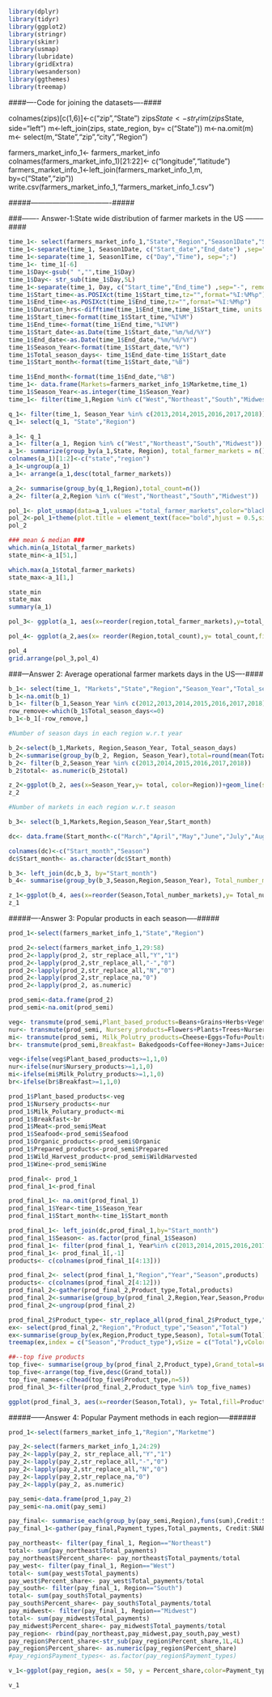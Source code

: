 ```{r}
library(dplyr)
library(tidyr)
library(ggplot2)
library(stringr)
library(skimr)
library(usmap)
library(lubridate)
library(gridExtra)
library(wesanderson)
library(ggthemes)
library(treemap)
```

####----Code for joining the datasets----####

colnames(zips)[c(1,6)]<-c("zip","State")
zips$State<-str_trim(zips$State, side="left")
m<-left_join(zips, state_region, by= c("State"))
m<-na.omit(m)
m<- select(m,"State","zip","city","Region")

farmers_market_info_1<- farmers_market_info
colnames(farmers_market_info_1)[21:22]<- c("longitude","latitude")
farmers_market_info_1<-left_join(farmers_market_info_1,m, by=c("State","zip"))
write.csv(farmers_market_info_1,"farmers_market_info_1.csv")

#####----------------------------------#####

###------- Answer-1:State wide distribution of farmer markets in the US --------####

```{r}
time_1<- select(farmers_market_info_1,"State","Region","Season1Date","Season1Time")
time_1<-separate(time_1, Season1Date, c("Start_date","End_date") ,sep="to", remove = TRUE)
time_1<-separate(time_1, Season1Time, c("Day","Time"), sep=";")
time_1<- time_1[-6]
time_1$Day<-gsub(" ","",time_1$Day)
time_1$Day<- str_sub(time_1$Day,5L)
time_1<-separate(time_1, Day, c("Start_time","End_time") ,sep="-", remove = TRUE)
time_1$Start_time<-as.POSIXct(time_1$Start_time,tz="",format="%I:%M%p")
time_1$End_time<-as.POSIXct(time_1$End_time,tz="",format="%I:%M%p")
time_1$Duration_hrs<-difftime(time_1$End_time,time_1$Start_time, units = "hours")
time_1$Start_time<-format(time_1$Start_time,"%I%M")
time_1$End_time<-format(time_1$End_time,"%I%M")
time_1$Start_date<-as.Date(time_1$Start_date,"%m/%d/%Y")
time_1$End_date<-as.Date(time_1$End_date,"%m/%d/%Y")
time_1$Season_Year<-format(time_1$Start_date,"%Y")
time_1$Total_season_days<- time_1$End_date-time_1$Start_date
time_1$Start_month<-format(time_1$Start_date,"%B")

time_1$End_month<-format(time_1$End_date,"%B")
time_1<- data.frame(Markets=farmers_market_info_1$Marketme,time_1)
time_1$Season_Year<-as.integer(time_1$Season_Year)
time_1<- filter(time_1,Region %in% c("West","Northeast","South","Midwest"))
```

```{r}
q_1<- filter(time_1, Season_Year %in% c(2013,2014,2015,2016,2017,2018))
q_1<- select(q_1, "State","Region")

a_1<- q_1
a_1<- filter(a_1, Region %in% c("West","Northeast","South","Midwest"))
a_1<- summarize(group_by(a_1,State, Region), total_farmer_markets = n())
colnames(a_1)[1:2]<-c("state","region")
a_1<-ungroup(a_1)
a_1<- arrange(a_1,desc(total_farmer_markets))

a_2<- summarise(group_by(q_1,Region),total_count=n())
a_2<- filter(a_2,Region %in% c("West","Northeast","South","Midwest"))
```

```{r}
pol_1<- plot_usmap(data=a_1,values ="total_farmer_markets",color="black",labels = T,label_color = "black",size=1)+labs(title = "State-wise Number of Farmer Markets in United States (2013-2018)")+scale_fill_continuous(low="antiquewhite",high="purple3",label=scales::comma)+theme(legend.position = c(0.35,.89),legend.title = element_blank(),legend.direction = "horizontal",legend.key.height = unit(.75,"line"),legend.key.width = unit(1.5,"line"))
pol_2<-pol_1+theme(plot.title = element_text(face="bold",hjust = 0.5,size=14),panel.border = element_rect(colour = "black", fill=NA, size=1))
pol_2
```

```{r}
### mean & median ###
which.min(a_1$total_farmer_markets)
state_min<-a_1[51,]

which.max(a_1$total_farmer_markets)
state_max<-a_1[1,]

state_min
state_max
summary(a_1)
```

```{r}
pol_3<- ggplot(a_1, aes(x=reorder(region,total_farmer_markets),y=total_farmer_markets,fill=region))+geom_boxplot(width=0.5,outlier.shape = 18, outlier.color = "honeydew1",outlier.size = 6, fill = wes_palette(n=4, name="Chevalier1"))+coord_flip()+stat_summary(fun.y= "mean",fun.ymax = "max",fun.ymin = "min", size=0.5,color="red3")+theme(axis.title.x = element_blank(),axis.title.y = element_blank())+labs(title = "Distribution of Farmer Markets: Region-wise")+theme(plot.title = element_text(face="bold",hjust = 0.5,size=15),panel.border = element_rect(colour = "black", fill=NA, size=1.5))+theme(panel.grid = element_blank(),panel.background = element_rect(fill = "grey60"))+theme(legend.position = "none",axis.text.y = element_text(face="bold",size = 12))
```

```{r}
pol_4<- ggplot(a_2,aes(x= reorder(Region,total_count),y= total_count,fill=Region))+geom_bar(stat="identity", fill="mistyrose1",width=0.7)+coord_flip()+theme(axis.title.x=element_blank(),axis.title.y = element_blank())+labs(title = "Total Farmer Markets:Region-wise ")+theme(plot.title = element_text(face="bold",hjust = 0.5,size=15),panel.border = element_rect(colour = "black", fill=NA, size=1.5))+theme(panel.grid = element_blank(),panel.background = element_rect(fill="grey27"))+theme(legend.position = "none",axis.text.y = element_text(face="bold",size = 12))

pol_4
grid.arrange(pol_3,pol_4)
```

###---Answer 2: Average operational farmer markets days in the US----####

```{r}
b_1<- select(time_1, "Markets","State","Region","Season_Year","Total_season_days","Duration_hrs","Start_month","End_month")
b_1<-na.omit(b_1)
b_1<- filter(b_1,Season_Year %in% c(2012,2013,2014,2015,2016,2017,2018))
row_remove<-which(b_1$Total_season_days<=0)
b_1<-b_1[-row_remove,]
```

```{r}
#Number of season days in each region w.r.t year

b_2<-select(b_1,Markets, Region,Season_Year, Total_season_days)
b_2<-summarise(group_by(b_2, Region, Season_Year),total=round(mean(Total_season_days)))
b_2<- filter(b_2,Season_Year %in% c(2013,2014,2015,2016,2017,2018))
b_2$total<- as.numeric(b_2$total)

z_2<-ggplot(b_2, aes(x=Season_Year,y= total, color=Region))+geom_line(size=2)+geom_point(size=3,color="darkgreen")+labs(x="Year",y="Average Operating Days",title = "Average Days of Operation of Farmer Markets each year:Region-wise")+scale_x_continuous(breaks = c(2013,2014,2015,2016,2017,2018))+theme(legend.position = c(.9,.35),legend.title = element_blank(),legend.direction = "vertical",legend.key.height = unit(.75,"line"),legend.key.width = unit(1.5,"line"))+theme(panel.grid.minor= element_blank(),panel.grid.major.x = element_blank(),panel.background = element_rect(fill="grey90"),plot.title = element_text(face="bold",hjust = 0.5,size=15),panel.border = element_rect(colour = "black", fill=NA, size=1.5),axis.text = element_text(face="bold",size = 8),axis.title = element_text(face="bold",size = 12))+scale_color_manual(values=wes_palette(n=4,name="GrandBudapest1"))
z_2
```

```{r}
#Number of markets in each region w.r.t season

b_3<- select(b_1,Markets,Region,Season_Year,Start_month)

dc<- data.frame(Start_month<-c("March","April","May","June","July","August","September","October","November","December","January","February"), Season<-c("Spring","Spring","Spring","Summer","Summer","Summer","Fall","Fall","Fall","Winter","Winter","Winter"))

colnames(dc)<-c("Start_month","Season")
dc$Start_month<- as.character(dc$Start_month)

b_3<- left_join(dc,b_3, by="Start_month")
b_4<- summarise(group_by(b_3,Season,Region,Season_Year), Total_number_markets= n())

z_1<-ggplot(b_4, aes(x=reorder(Season,Total_number_markets),y= Total_number_markets,fill=Season))+coord_flip()+geom_bar(stat="identity", position = "dodge")+labs(x="Seasons",y="Number of farmer markets",title="Number of Farmer Markets by Season:Region-wise")+facet_wrap(~Region, scales = "fixed")+theme(legend.position = "top",legend.box = "horizontal")+theme(plot.title = element_text(face="bold",hjust = 0.5,size=15),strip.background = element_rect(colour="black", fill=c("honeydew4"),size=1.5, linetype="solid"), strip.text = element_text(face="italic",size = 12,colour = "honeydew1"),panel.border = element_rect(colour = "black", fill=NA, size=1.5),panel.background = element_rect(fill="grey90"),panel.grid.minor.x =element_blank() ,panel.grid.major.y = element_blank(),legend.key.height = unit(.75,"line"),legend.key.width = unit(1,"line"),axis.title = element_text(face="bold",size = 12),axis.text =element_text(face="bold",size = 10))+scale_fill_manual(values=wes_palette(n=4,name="GrandBudapest1"))
z_1

```

#####----Answer 3: Popular products in each season-----#####

```{r}
prod_1<-select(farmers_market_info_1,"State","Region")

prod_2<-select(farmers_market_info_1,29:58)
prod_2<-lapply(prod_2, str_replace_all,"Y","1")
prod_2<-lapply(prod_2,str_replace_all,"-","0")
prod_2<-lapply(prod_2,str_replace_all,"N","0")
prod_2<-lapply(prod_2,str_replace_na,"0")
prod_2<-lapply(prod_2, as.numeric)

prod_semi<-data.frame(prod_2)
prod_semi<-na.omit(prod_semi)

veg<- transmute(prod_semi,Plant_based_products=Beans+Grains+Herbs+Vegetables+Mushrooms)
nur<- transmute(prod_semi, Nursery_products=Flowers+Plants+Trees+Nursery)
mi<- transmute(prod_semi, Milk_Polutry_products=Cheese+Eggs+Tofu+Poultry)
br<- transmute(prod_semi,Breakfast= Bakedgoods+Coffee+Honey+Jams+Juices+Maple+Nuts)

veg<-ifelse(veg$Plant_based_products>=1,1,0)
nur<-ifelse(nur$Nursery_products>=1,1,0)
mi<-ifelse(mi$Milk_Polutry_products>=1,1,0)
br<-ifelse(br$Breakfast>=1,1,0)

prod_1$Plant_based_products<-veg
prod_1$Nursery_products<-nur
prod_1$Milk_Polutary_product<-mi
prod_1$Breakfast<-br
prod_1$Meat<-prod_semi$Meat
prod_1$Seafood<-prod_semi$Seafood
prod_1$Organic_products<-prod_semi$Organic
prod_1$Prepared_products<-prod_semi$Prepared
prod_1$Wild_Harvest_product<-prod_semi$WildHarvested
prod_1$Wine<-prod_semi$Wine

prod_final<- prod_1
prod_final_1<-prod_final

prod_final_1<- na.omit(prod_final_1)
prod_final_1$Year<-time_1$Season_Year
prod_final_1$Start_month<-time_1$Start_month

prod_final_1<- left_join(dc,prod_final_1,by="Start_month")
prod_final_1$Season<- as.factor(prod_final_1$Season)
prod_final_1<- filter(prod_final_1, Year%in% c(2013,2014,2015,2016,2017,2018))
prod_final_1<- prod_final_1[,-1]
products<- c(colnames(prod_final_1[4:13]))
```

```{r}
prod_final_2<- select(prod_final_1,"Region","Year","Season",products)
products<- c(colnames(prod_final_2[4:12]))
prod_final_2<-gather(prod_final_2,Product_type,Total,products)  
prod_final_2<-summarise(group_by(prod_final_2,Region,Year,Season,Product_type), Total=sum(Total))
prod_final_2<-ungroup(prod_final_2)
```

```{r}
prod_final_2$Product_type<- str_replace_all(prod_final_2$Product_type,"_"," ")
ex<- select(prod_final_2,"Region","Product_type","Season","Total")
ex<-summarise(group_by(ex,Region,Product_type,Season), Total=sum(Total))
treemap(ex,index = c("Season","Product_type"),vSize = c("Total"),vColor = c("Product_type"),type="categorical",algorithm = "pivotSize",sortID="-size",range=c(-20,200),palette=c("#fdae61", "#fee08b", "#d9ef8b", "#a6d96a", "#66bd63", "#1a9850","#9e2800","#FFA69E","#d2d8d3"),position.legend = "none",align.labels=list(c("center", "center"), c("left", "top")),lowerbound.cex.labels=.5,title = "Season-wise Products Availability in the United States",fontsize.title = 16,border.col = "white",bg.labels = "grey100",aspRatio = 1.77,fontsize.labels=c(14, 10),fontface.labels = "italic") 
```

```{r}
##--top five products
top_five<- summarise(group_by(prod_final_2,Product_type),Grand_total=sum(Total))
top_five<-arrange(top_five,desc(Grand_total))
top_five_names<-c(head(top_five$Product_type,n=5))
prod_final_3<-filter(prod_final_2,Product_type %in% top_five_names)

ggplot(prod_final_3, aes(x=reorder(Season,Total), y= Total,fill=Product_type)) + geom_bar(stat="identity")+coord_flip()+facet_wrap(~Region)
```

#####------Answer 4: Popular Payment methods in each region-----######

```{r}
prod_1<-select(farmers_market_info_1,"Region","Marketme")

pay_2<-select(farmers_market_info_1,24:29)
pay_2<-lapply(pay_2, str_replace_all,"Y","1")
pay_2<-lapply(pay_2,str_replace_all,"-","0")
pay_2<-lapply(pay_2,str_replace_all,"N","0")
pay_2<-lapply(pay_2,str_replace_na,"0")
pay_2<-lapply(pay_2, as.numeric)

pay_semi<-data.frame(prod_1,pay_2)
pay_semi<-na.omit(pay_semi)
```

```{r}
pay_final<- summarise_each(group_by(pay_semi,Region),funs(sum),Credit:SNAP)
pay_final_1<-gather(pay_final,Payment_types,Total_payments, Credit:SNAP)
```

```{r}
pay_northeast<- filter(pay_final_1, Region=="Northeast")
total<- sum(pay_northeast$Total_payments)
pay_northeast$Percent_share<- pay_northeast$Total_payments/total 
pay_west<- filter(pay_final_1, Region=="West")
total<- sum(pay_west$Total_payments)
pay_west$Percent_share<- pay_west$Total_payments/total
pay_south<- filter(pay_final_1, Region=="South")
total<- sum(pay_south$Total_payments)
pay_south$Percent_share<- pay_south$Total_payments/total
pay_midwest<- filter(pay_final_1, Region=="Midwest")
total<- sum(pay_midwest$Total_payments)
pay_midwest$Percent_share<- pay_midwest$Total_payments/total
pay_region<- rbind(pay_northeast,pay_midwest,pay_south,pay_west)
pay_region$Percent_share<-str_sub(pay_region$Percent_share,1L,4L)
pay_region$Percent_share<- as.numeric(pay_region$Percent_share)
#pay_region$Payment_types<- as.factor(pay_region$Payment_types)

v_1<-ggplot(pay_region, aes(x = 50, y = Percent_share,color=Payment_types,size=Percent_share,label=scales::percent(Percent_share))) + geom_point(stat="identity", alpha = 0.5)+scale_size(range = c(2, 10), name="Market Share")+facet_grid(factor(Payment_types,levels=c("Credit","SNAP","SFMNP","WIC","WICcash"))~Region,scales = "fixed",switch = "y")+guides(size = guide_legend(reverse=T))+ylim(0,.58)+theme(axis.title = element_blank(),axis.ticks = element_blank(),axis.line = element_blank(),panel.border = element_blank(),panel.grid=element_blank(),axis.text.x = element_blank(),axis.text.y=element_blank(),strip.background = element_rect(colour="black", fill=c("honeydew4"),size=1.5, linetype="solid"), strip.text = element_text(face="italic",size = 12,colour = "honeydew1"),panel.background = element_rect(fill="grey95"),legend.position = "none")+geom_text(size=4,color="black",hjust=-.35)+scale_color_manual(values=wes_palette(n=5,name="Darjeeling1"))+theme(plot.title = element_text(face="bold",hjust = 0.5,size=14))+labs(title = "Share of Payment Methods at Farmer Markets:Region-wise")

v_1
```

